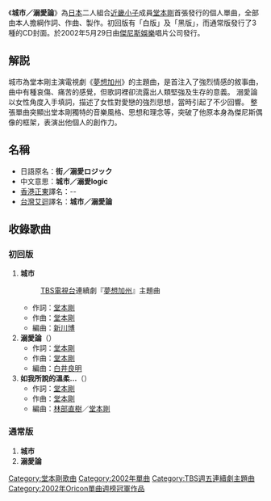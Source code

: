 {{Infobox song
| name       = 城市／溺愛論
| type       = [[單曲|單曲]]
| artist     = [[堂本剛|堂本剛]]
| released   = 2002年5月29日
| recorded   = 
| genre      = [[J-POP|J-POP]]
| length     = 
| label      = [[傑尼斯娛樂|傑尼斯娛樂]]
| producer   = [[堂本剛|堂本剛]]
| chart_position = *第1名 （[[Oricon|Oricon]]）
| prev_title = 
| prev_year  = 
| next_title = [[WAVER|WAVER]]
| next_year  = 2004
}}
《'''城市／溺愛論'''》為[[日本|日本]]二人組合[[近畿小子|近畿小子]]成員[[堂本剛|堂本剛]]首張發行的個人單曲，全部由本人擔綱作詞、作曲、製作。初回版有「白版」及「黑版」，而通常版發行了3種的CD封面。於2002年5月29日由[[傑尼斯娛樂|傑尼斯娛樂]]唱片公司發行。

== 解説 ==

城市為堂本剛主演電視劇《[[夢想加州|夢想加州]]》的主題曲，是首注入了強烈情感的敘事曲，曲中有種哀傷、痛苦的感覺，但歌詞裡卻流露出人類堅強及生存的意義。 溺愛論以女性角度入手填詞，描述了女性對愛戀的強烈思想，當時引起了不少回響。
整張單曲突顯出堂本剛獨特的音樂風格、思想和理念等，突破了他原本身為傑尼斯偶像的框架，表演出他個人的創作力。

== 名稱 ==
*日語原名：'''街／溺愛ロジック'''
*中文意思：'''城市／溺愛logic'''
*[[香港|香港]][[正東唱片|正東]]譯名：--
*[[台灣|台灣]][[艾迴唱片|艾迴]]譯名：'''城市／溺愛論'''

== 收錄歌曲 ==
=== 初回版 ===
#'''城市'''
#:[[TBS電視台|TBS電視台]]連續劇『[[夢想加州|夢想加州]]』主題曲　
#*作詞：[[堂本剛|堂本剛]]
#*作曲：[[堂本剛|堂本剛]]
#*編曲：[[新川博|新川博]]
#'''溺愛論'''（'''{{lang|ja|溺愛ロジック}}'''）
#*作詞：[[堂本剛|堂本剛]]
#*作曲：[[堂本剛|堂本剛]]　
#*編曲：[[白井良明|白井良明]]
#'''如我所說的溫柔…'''（'''{{lang|ja|僕が言う優しさとか…}}'''）
#*作詞：[[堂本剛|堂本剛]]
#*作曲：[[堂本剛|堂本剛]]　
#*編曲：[[林部直樹|林部直樹]]／[[堂本剛|堂本剛]]　

=== 通常版 ===
#'''城市'''
#'''溺愛論'''

{{堂本剛}}
{{Oricon單曲週榜冠軍 (2002年)|2002年6月10日}}

{{DEFAULTSORT:Machi/tekiaishroshitsuku}}
[[Category:堂本剛歌曲|Category:堂本剛歌曲]]
[[Category:2002年單曲|Category:2002年單曲]]
[[Category:TBS週五連續劇主題曲|Category:TBS週五連續劇主題曲]]
[[Category:2002年Oricon單曲週榜冠軍作品|Category:2002年Oricon單曲週榜冠軍作品]]